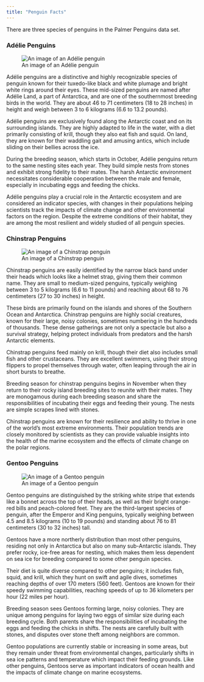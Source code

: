 ```yaml
---
title: "Penguin Facts"
---
```


There are three species of penguins in the Palmer Penguins data set.

### Adélie Penguins

![An image of an Adélie penguin](images/adelie.jpg)

Adélie penguins are a distinctive and highly recognizable species of penguin known for their tuxedo-like black and white plumage and bright white rings around their eyes. These mid-sized penguins are named after Adélie Land, a part of Antarctica, and are one of the southernmost breeding birds in the world. They are about 46 to 71 centimeters (18 to 28 inches) in height and weigh between 3 to 6 kilograms (6.6 to 13.2 pounds).

Adélie penguins are exclusively found along the Antarctic coast and on its surrounding islands. They are highly adapted to life in the water, with a diet primarily consisting of krill, though they also eat fish and squid. On land, they are known for their waddling gait and amusing antics, which include sliding on their bellies across the ice.

During the breeding season, which starts in October, Adélie penguins return to the same nesting sites each year. They build simple nests from stones and exhibit strong fidelity to their mates. The harsh Antarctic environment necessitates considerable cooperation between the male and female, especially in incubating eggs and feeding the chicks.

Adélie penguins play a crucial role in the Antarctic ecosystem and are considered an indicator species, with changes in their populations helping scientists track the impacts of climate change and other environmental factors on the region. Despite the extreme conditions of their habitat, they are among the most resilient and widely studied of all penguin species.

### Chinstrap Penguins

![An image of a Chinstrap penguin](images/chinstrap.jpg)

Chinstrap penguins are easily identified by the narrow black band under their heads which looks like a helmet strap, giving them their common name. They are small to medium-sized penguins, typically weighing between 3 to 5 kilograms (6.6 to 11 pounds) and reaching about 68 to 76 centimeters (27 to 30 inches) in height.

These birds are primarily found on the islands and shores of the Southern Ocean and Antarctica. Chinstrap penguins are highly social creatures, known for their large, noisy colonies, sometimes numbering in the hundreds of thousands. These dense gatherings are not only a spectacle but also a survival strategy, helping protect individuals from predators and the harsh Antarctic elements.

Chinstrap penguins feed mainly on krill, though their diet also includes small fish and other crustaceans. They are excellent swimmers, using their strong flippers to propel themselves through water, often leaping through the air in short bursts to breathe.

Breeding season for chinstrap penguins begins in November when they return to their rocky island breeding sites to reunite with their mates. They are monogamous during each breeding season and share the responsibilities of incubating their eggs and feeding their young. The nests are simple scrapes lined with stones.

Chinstrap penguins are known for their resilience and ability to thrive in one of the world's most extreme environments. Their population trends are closely monitored by scientists as they can provide valuable insights into the health of the marine ecosystem and the effects of climate change on the polar regions.

### Gentoo Penguins

![An image of a Gentoo penguin](images/gentoo.jpg "Gentoo penguin")

Gentoo penguins are distinguished by the striking white stripe that extends like a bonnet across the top of their heads, as well as their bright orange-red bills and peach-colored feet. They are the third-largest species of penguin, after the Emperor and King penguins, typically weighing between 4.5 and 8.5 kilograms (10 to 19 pounds) and standing about 76 to 81 centimeters (30 to 32 inches) tall.

Gentoos have a more northerly distribution than most other penguins, residing not only in Antarctica but also on many sub-Antarctic islands. They prefer rocky, ice-free areas for nesting, which makes them less dependent on sea ice for breeding compared to some other penguin species.

Their diet is quite diverse compared to other penguins; it includes fish, squid, and krill, which they hunt on swift and agile dives, sometimes reaching depths of over 170 meters (560 feet). Gentoos are known for their speedy swimming capabilities, reaching speeds of up to 36 kilometers per hour (22 miles per hour).

Breeding season sees Gentoos forming large, noisy colonies. They are unique among penguins for laying two eggs of similar size during each breeding cycle. Both parents share the responsibilities of incubating the eggs and feeding the chicks in shifts. The nests are carefully built with stones, and disputes over stone theft among neighbors are common.

Gentoo populations are currently stable or increasing in some areas, but they remain under threat from environmental changes, particularly shifts in sea ice patterns and temperature which impact their feeding grounds. Like other penguins, Gentoos serve as important indicators of ocean health and the impacts of climate change on marine ecosystems.
